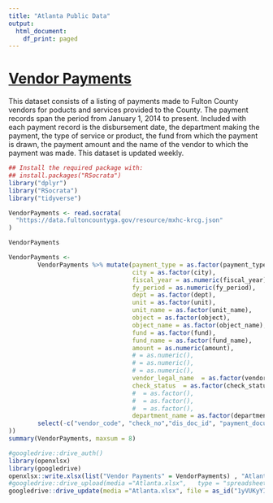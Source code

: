 ```yaml
---
title: "Atlanta Public Data"
output:
  html_document:
    df_print: paged
---
```


# [Vendor Payments](https://data.fultoncountyga.gov/Tax-Finance/Vendor-Payments/mxhc-krcg)

This dataset consists of a listing of payments made to Fulton County vendors for poducts and services provided to the County. The payment records span the period from January 1, 2014 to present. Included with each payment record is the disbursement date, the department making the payment, the type of service or product, the fund from which the payment is drawn, the payment amount and the name of the vendor to which the payment was made. This dataset is updated weekly.

```r
## Install the required package with:
## install.packages("RSocrata")
library("dplyr")
library("RSocrata")
library("tidyverse")

VendorPayments <- read.socrata(
  "https://data.fultoncountyga.gov/resource/mxhc-krcg.json"
)
```

```r
VendorPayments
```


```r
VendorPayments <-
        VendorPayments %>% mutate(payment_type = as.factor(payment_type),
                                  city = as.factor(city),
                                  fiscal_year = as.numeric(fiscal_year),
                                  fy_period = as.numeric(fy_period),
                                  dept = as.factor(dept),
                                  unit = as.factor(unit),
                                  unit_name = as.factor(unit_name),
                                  object = as.factor(object),
                                  object_name = as.factor(object_name),
                                  fund = as.factor(fund),
                                  fund_name = as.factor(fund_name),
                                  amount = as.numeric(amount),
                                  # = as.numeric(),
                                  # = as.numeric(),
                                  # = as.numeric(),
                                  vendor_legal_name  = as.factor(vendor_legal_name),
                                  check_status  = as.factor(check_status),
                                  #  = as.factor(),
                                  #  = as.factor(),
                                  #  = as.factor(),
                                  department_name = as.factor(department_name)) %>%
        select(-c("vendor_code", "check_no","dis_doc_id", "payment_document", "vendor_invoice_no", "dept", "unit", "fiscal_year", "fy_period", "object", "fund", "vendor_invoice_date", "payment_type", "disb_week", "vendor_invoice_week", "check_clearance_or_cancel_date", "check_cc_week",	"city"
))
summary(VendorPayments, maxsum = 8)
```






```r
#googledrive::drive_auth()
library(openxlsx)
library(googledrive)
openxlsx::write.xlsx(list("Vendor Payments" = VendorPayments) , "Atlanta.xlsx", overwrite = TRUE, asTable = TRUE, freezePane = c("firstRow"), colWidths = "auto", withFilter = TRUE)
#googledrive::drive_upload(media ="Atlanta.xlsx",   type = "spreadsheet", overwrite = TRUE)
googledrive::drive_update(media ="Atlanta.xlsx", file = as_id("1yVUKyYIfw6-2f6HfHImNtVORrBTnuIuCpZRDrNCYaI8"))
```



